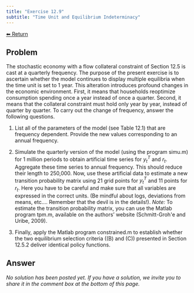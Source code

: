 ```yaml
---
title: "Exercise 12.9"
subtitle: "Time Unit and Equilibrium Indeterminacy"
---
```

<a class="return-button" href="index.qmd">⬅ Return</a>

## Problem

The stochastic economy with a flow collateral constraint of Section 12.5 is cast at a quarterly frequency. The purpose of the present exercise is to ascertain whether the model continues to display multiple equilibria when the time unit is set to 1 year. This alteration introduces profound changes in the economic environment. First, it means that households reoptimize consumption spending once a year instead of once a quarter. Second, it means that the collateral constraint must hold only year by year, instead of quarter by quarter. To carry out the change of frequency, answer the following questions.

1. List all of the parameters of the model (see Table 12.1) that are frequency dependent. Provide the new values corresponding to an annual frequency. 

2. Simulate the quarterly version of the model (using the program simu.m) for 1 million periods to obtain artificial time series for $y^T_t$ and $r_t$. Aggregate these time series to annual frequency. This should reduce their length to 250,000. Now, use these artificial data to estimate a new transition probability matrix using 21 grid points for $y^T_t$ and 11 points for $r_t$. Here you have to be careful and make sure that all variables are expressed in the correct units. (Be mindful about logs, deviations from means, etc.... Remember that the devil is in the details!). *Note:* To estimate the transition probability matrix, you can use the Matlab program tpm.m, available on the authors' website (Schmitt-Groh\'e and Uribe, 2009).

3. Finally, apply the Matlab program constrained.m to establish whether the two equilibrium selection criteria ((B) and (C)) presented in Section 12.5.2 deliver identical policy functions.

## Answer

_No solution has been posted yet. If you have a solution, we invite you to share it in the comment box at the bottom of this page._